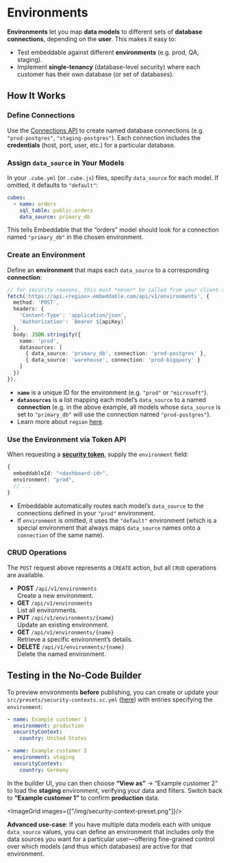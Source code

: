 # Environments

**Environments** let you map **data models** to different sets of **database connections**, depending on the **user**.  This makes it easy to:

- Test embeddable against different **environments** (e.g. prod, QA, staging).
- Implement **single-tenancy** (database-level security) where each customer has their own database (or set of databases).

## How It Works

<Steps>

### **Define Connections**  
   Use the [Connections API](./connect-your-database) to create named database connections (e.g. `"prod-postgres"`, `"staging-postgres"`). Each connection includes the **credentials** (host, port, user, etc.) for a particular database.

### **Assign `data_source` in Your Models**  
   In your `.cube.yml` (or `.cube.js`) files, specify `data_source` for each model. If omitted, it defaults to `"default"`:
   ```yaml
   cubes:
     - name: orders
       sql_table: public.orders
       data_source: primary_db
   ```
   This tells Embeddable that the “orders” model should look for a connection named `"primary_db"` in the chosen environment.

### **Create an Environment**  
   Define an **environment** that maps each `data_source` to a corresponding **connection**:
   ```ts
   // for security reasons, this must *never* be called from your client-side
   fetch('https://api.<region>.embeddable.com/api/v1/environments', {
     method: 'POST',
     headers: {
       'Content-Type': 'application/json',
       'Authorization': `Bearer ${apiKey}`
     },
     body: JSON.stringify({
       name: 'prod',
       datasources: [
         { data_source: 'primary_db', connection: 'prod-postgres' },
         { data_source: 'warehouse', connection: 'prod-bigquery' }
       ]
     })
   });
   ```
   - **`name`** is a unique ID for the environment (e.g. `"prod"` or `"microsoft"`).  
   - **`datasources`** is a list mapping each model’s `data_source` to a named **connection** (e.g. in the above example, all models whose `data_source` is set to `"primary_db"` will use the connection named `"prod-postgres"`).
   - Learn more about `region` [here](/deployment/deployment-regions).

### **Use the Environment via Token API**  
   When requesting a [**security token**](/deployment/tokens-api), supply the `environment` field:
   ```ts
   {
     embeddableId: "<dashboard-id>",
     environment: "prod",
     // ...
   }
   ```
   - Embeddable automatically routes each model’s `data_source` to the connections defined in your `"prod"` environment.  
   - If `environment` is omitted, it uses the `"default"` environment (which is a special environment that always maps `data_source` names onto a `connection` of the same name).

</Steps>

### CRUD Operations

The `POST` request above represents a `CREATE` action, but all `CRUD` operations are available. 

- **POST** `/api/v1/environments`  
  Create a new environment.  
- **GET** `/api/v1/environments`  
  List all environments.  
- **PUT** `/api/v1/environments/{name}`  
  Update an existing environment.  
- **GET** `/api/v1/environments/{name}`  
  Retrieve a specific environment’s details.  
- **DELETE** `/api/v1/environments/{name}`  
  Delete the named environment.

## Testing in the No-Code Builder

To preview environments **before** publishing, you can create or update your `src/presets/security-contexts.sc.yml` ([here](https://github.com/embeddable-hq/vanilla-components/blob/main/src/presets/security-contexts.sc.yml)) with entries specifying the `environment`:
   ```yaml
   - name: Example customer 1
     environment: production
     securityContext:
       country: United States

   - name: Example customer 2
     environment: staging
     securityContext:
       country: Germany
   ```

In the builder UI, you can then choose **“View as”** → “Example customer 2” to load the **staging** environment, verifying your data and filters. Switch back to **“Example customer 1”** to confirm **production** data.

<ImageGrid images={["/img/security-context-preset.png"]}/>

**Advanced use-case**: If you have multiple data models each with unique `data_source` values, you can define an environment that includes only the data sources you want for a particular user—offering fine-grained control over which models (and thus which databases) are active for that environment.
